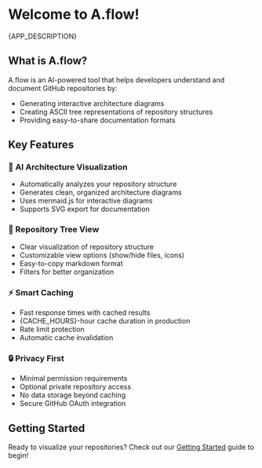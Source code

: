 
# Welcome to A.flow!

{APP_DESCRIPTION}

## What is A.flow?

A.flow is an AI-powered tool that helps developers understand and document GitHub repositories by:
- Generating interactive architecture diagrams
- Creating ASCII tree representations of repository structures
- Providing easy-to-share documentation formats

## Key Features

### 🎨 AI Architecture Visualization
- Automatically analyzes your repository structure
- Generates clean, organized architecture diagrams
- Uses mermaid.js for interactive diagrams
- Supports SVG export for documentation

### 📁 Repository Tree View
- Clear visualization of repository structure
- Customizable view options (show/hide files, icons)
- Easy-to-copy markdown format
- Filters for better organization

### ⚡ Smart Caching
- Fast response times with cached results
- {CACHE_HOURS}-hour cache duration in production
- Rate limit protection
- Automatic cache invalidation

### 🔒 Privacy First
- Minimal permission requirements
- Optional private repository access
- No data storage beyond caching
- Secure GitHub OAuth integration

## Getting Started

Ready to visualize your repositories? Check out our [Getting Started](/getting-started) guide to begin!
